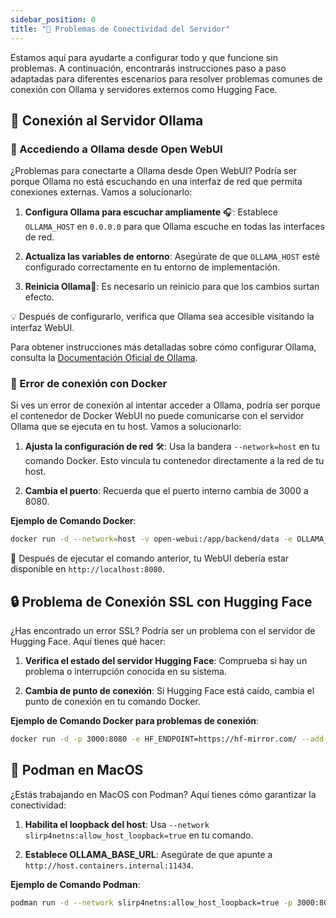 ```yaml
---
sidebar_position: 0
title: "🚧 Problemas de Conectividad del Servidor"
---
```


Estamos aquí para ayudarte a configurar todo y que funcione sin problemas. A continuación, encontrarás instrucciones paso a paso adaptadas para diferentes escenarios para resolver problemas comunes de conexión con Ollama y servidores externos como Hugging Face.

## 🌟 Conexión al Servidor Ollama

### 🚀 Accediendo a Ollama desde Open WebUI

¿Problemas para conectarte a Ollama desde Open WebUI? Podría ser porque Ollama no está escuchando en una interfaz de red que permita conexiones externas. Vamos a solucionarlo:

1. **Configura Ollama para escuchar ampliamente** 🎧:
   Establece `OLLAMA_HOST` en `0.0.0.0` para que Ollama escuche en todas las interfaces de red.

2. **Actualiza las variables de entorno**:
   Asegúrate de que `OLLAMA_HOST` esté configurado correctamente en tu entorno de implementación.

3. **Reinicia Ollama**🔄:
   Es necesario un reinicio para que los cambios surtan efecto.

💡 Después de configurarlo, verifica que Ollama sea accesible visitando la interfaz WebUI.

Para obtener instrucciones más detalladas sobre cómo configurar Ollama, consulta la [Documentación Oficial de Ollama](https://github.com/ollama/ollama/blob/main/docs/faq.md#setting-environment-variables-on-linux).

### 🐳 Error de conexión con Docker

Si ves un error de conexión al intentar acceder a Ollama, podría ser porque el contenedor de Docker WebUI no puede comunicarse con el servidor Ollama que se ejecuta en tu host. Vamos a solucionarlo:

1. **Ajusta la configuración de red** 🛠️:
   Usa la bandera `--network=host` en tu comando Docker. Esto vincula tu contenedor directamente a la red de tu host.

2. **Cambia el puerto**:
   Recuerda que el puerto interno cambia de 3000 a 8080.

**Ejemplo de Comando Docker**:
```bash
docker run -d --network=host -v open-webui:/app/backend/data -e OLLAMA_BASE_URL=http://127.0.0.1:11434 --name open-webui --restart always ghcr.io/open-webui/open-webui:main
```
🔗 Después de ejecutar el comando anterior, tu WebUI debería estar disponible en `http://localhost:8080`.

## 🔒 Problema de Conexión SSL con Hugging Face

¿Has encontrado un error SSL? Podría ser un problema con el servidor de Hugging Face. Aquí tienes qué hacer:

1. **Verifica el estado del servidor Hugging Face**:
   Comprueba si hay un problema o interrupción conocida en su sistema.

2. **Cambia de punto de conexión**:
   Si Hugging Face está caído, cambia el punto de conexión en tu comando Docker.

**Ejemplo de Comando Docker para problemas de conexión**:
```bash
docker run -d -p 3000:8080 -e HF_ENDPOINT=https://hf-mirror.com/ --add-host=host.docker.internal:host-gateway -v open-webui:/app/backend/data --name open-webui --restart always ghcr.io/open-webui/open-webui:main
```

## 🍏 Podman en MacOS

¿Estás trabajando en MacOS con Podman? Aquí tienes cómo garantizar la conectividad:

1. **Habilita el loopback del host**:
   Usa `--network slirp4netns:allow_host_loopback=true` en tu comando.

2. **Establece OLLAMA_BASE_URL**:
   Asegúrate de que apunte a `http://host.containers.internal:11434`.

**Ejemplo de Comando Podman**:
```bash
podman run -d --network slirp4netns:allow_host_loopback=true -p 3000:8080 -e OLLAMA_BASE_URL=http://host.containers.internal:11434 -v open-webui:/app/backend/data --name open-webui --restart always ghcr.io/open-webui/open-webui:main
```

